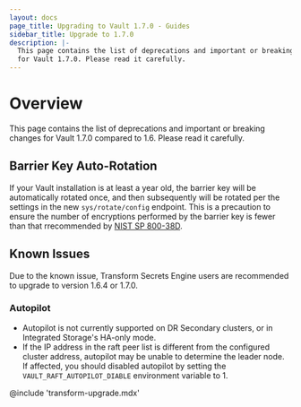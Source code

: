 ```yaml
---
layout: docs
page_title: Upgrading to Vault 1.7.0 - Guides
sidebar_title: Upgrade to 1.7.0
description: |-
  This page contains the list of deprecations and important or breaking changes
  for Vault 1.7.0. Please read it carefully.
---
```


# Overview

This page contains the list of deprecations and important or breaking changes
for Vault 1.7.0 compared to 1.6. Please read it carefully.

## Barrier Key Auto-Rotation

If your Vault installation is at least a year old, the barrier key will be 
automatically rotated once, and then subsequently will be rotated per the 
settings in the new `sys/rotate/config` endpoint.  This is a precaution to 
ensure the number of encryptions performed by the barrier key is fewer than that 
rrecommended by 
[NIST SP 800-38D](https://csrc.nist.gov/publications/detail/sp/800-38d/final).

## Known Issues

Due to the known issue, Transform Secrets Engine users are recommended to upgrade to version 1.6.4 or 1.7.0.

### Autopilot

* Autopilot is not currently supported on DR Secondary clusters, or in
  Integrated Storage's HA-only mode.
* If the IP address in the raft peer list is different from the configured
  cluster address, autopilot may be unable to determine the leader node. If
  affected, you should disabled autopilot by setting the
  `VAULT_RAFT_AUTOPILOT_DIABLE` environment variable to 1.

@include 'transform-upgrade.mdx'

